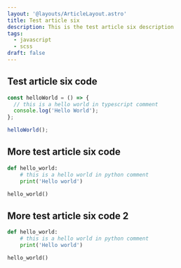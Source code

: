 ```yaml
---
layout: '@layouts/ArticleLayout.astro'
title: Test article six
description: This is the test article six description
tags:
  - javascript
  - scss
draft: false
---
```


## Test article six code

```ts
const helloWorld = () => {
  // this is a hello world in typescript comment
  console.log('Hello World');
};

helloWorld();
```

## More test article six code

```py
def hello_world:
    # this is a hello world in python comment
    print('Hello world')

hello_world()
```

## More test article six code 2

```py
def hello_world:
    # this is a hello world in python comment
    print('Hello world')

hello_world()
```
